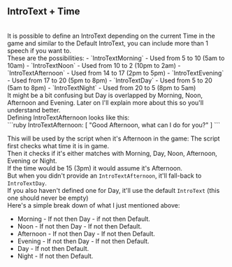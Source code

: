 ## IntroText + Time
<br/>
It is possible to define an IntroText depending on the current Time in the game and similar to the Default IntroText, you can include more than 1 speech if you want to.
<br/>
These are the possibilities:
- `IntroTextMorning` - Used from 5 to 10 (5am to 10am)
- `IntroTextNoon` - Used from 10 to 2 (10pm to 2am)
- `IntroTextAfternoon` - Used from 14 to 17 (2pm to 5pm)
- `IntroTextEvening` - Used from 17 to 20 (5pm to 8pm)
- `IntroTextDay` - Used from 5 to 20 (5am to 8pm)
- `IntroTextNight` - Used from 20 to 5 (8pm to 5am)
<br/>
It might be a bit confusing but Day is overlapped by Morning, Noon, Afternoon and Evening. Later on I'll explain more about this so you'll understand better.
<br/>
Defining IntroTextAfternoon looks like this:
<br/>
```ruby
IntroTextAfternoon: [
  "Good Afternoon, what can I do for you?"
]
```

This will be used by the script when it's Afternoon in the game:
<ImageWithCaption src="/images/documentation/poke-market/IntroTextAfternoon.png" caption="IntroTextAfternoon" align="center"/>
The script first checks what time it is in game.
<br/>
Then it checks if it's either matches with Morning, Day, Noon, Afternoon, Evening or Night.
<br/>
If the time would be 15 (3pm) it would assume it's Afternoon.
<br/>
But when you didn't provide an `IntroTextAfternoon`, it'll fall-back to `IntroTextDay`.
<br/>
If you also haven't defined one for Day, it'll use the default `IntroText` (this one should never be empty)
<br/>
Here's a simple break down of what I just mentioned above:
- Morning - If not then Day - if not then Default.
- Noon - If not then Day - If not then Default.
- Afternoon - If not then Day - If not then Default.
- Evening - If not then Day - If not then Default.
- Day - If not then Default.
- Night - If not then Default.